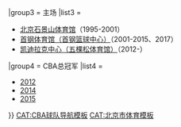 {{Navbox
|name = 北京鸭
|titlestyle = background:#8DB8DF;color:#332C2B
|title = [[北京鸭首钢篮球俱乐部|{{Color|#332C2B|北京首钢篮球俱乐部（北京鸭）}}]]
|groupstyle = background:black;color:white
|group1 = 投资及赞助商
|listclass = hlist
|list1 = 
* [[首钢集团]]（拥有者）
* [[北京市体育局]]（共建方）
* [[北京金隅|北京金隅集团]]（冠名商，2005-2014）
|group2 = 人物
|list2 = {{Navbox subgroup
|groupstyle = background:black;color:white
|group1 = 管理层
|list1 = 
* [[梁宗平]]（董事长）
* [[秦晓雯]]（总经理）
* [[解立彬]]（一线队主教练）
|group2 = 球员
|list2 = 
* 退役球衣（[[张云松|15]]{{·}}[[吉喆|51]]）
* [[北京鸭队篮球员列表|球员列表]]
}}
|group3 = 主场
|list3 = 
* [[北京石景山体育馆]]（1995-2001）
* [[北京首钢体育馆|首钢体育馆（首钢篮球中心）]]（2001-2015、2017）
* [[凯迪拉克中心|凯迪拉克中心（五棵松体育馆）]]（2012-）
|group4 = CBA总冠军
|list4 = 
* [[2012年CBA总决赛|2012]]
* [[2014年CBA总决赛|2014]]
* [[2015年CBA总决赛|2015]]
}}<noinclude>
[[CAT:CBA球队导航模板]]
[[CAT:北京市体育模板]]